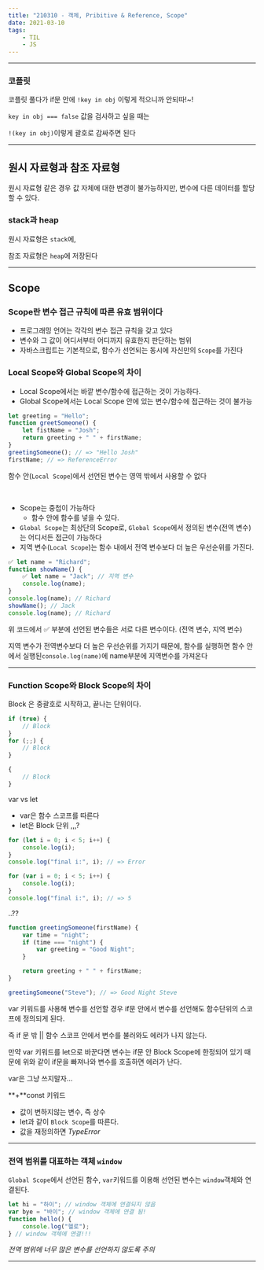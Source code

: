 ```yaml
---
title: "210310 - 객체, Pribitive & Reference, Scope"
date: 2021-03-10
tags:
    - TIL
    - JS
---
```


---

### 코플릿

코플릿 풀다가 if문 안에 `!key in obj` 이렇게 적으니까 안되따!~!

`key in obj === false` 값을 검사하고 싶을 때는

`!(key in obj)`이렇게 괄호로 감싸주면 된다

---

## 원시 자료형과 참조 자료형

원시 자료형 같은 경우 값 자체에 대한 변경이 불가능하지만, 변수에 다른 데이터를 할당 할 수 있다.

### stack과 heap

원시 자료형은 `stack`에,

참조 자료형은 `heap`에 저장된다

---

## Scope

### Scope란 변수 접근 규칙에 따른 유효 범위이다

-   프로그래밍 언어는 각각의 변수 접근 규칙을 갖고 있다
-   변수와 그 값이 어디서부터 어디까지 유효한지 판단하는 범위
-   자바스크립트는 기본적으로, 함수가 선언되는 동시에 자신만의 `Scope`를 가진다

### Local Scope와 Global Scope의 차이

-   Local Scope에서는 바깥 변수/함수에 접근하는 것이 가능하다.
-   Global Scope에서는 Local Scope 안에 있는 변수/함수에 접근하는 것이 불가능

```js
let greeting = "Hello";
function greetSomeone() {
    let fistName = "Josh";
    return greeting + " " + firstName;
}
greetingSomeone(); // => "Hello Josh"
firstName; // => ReferenceError
```

함수 안(`Local Scope`)에서 선언된 변수는 영역 밖에서 사용할 수 없다

<br />

-   Scope는 중첩이 가능하다
    -   함수 안에 함수를 넣을 수 있다.
-   `Global Scope`는 최상단의 Scope로, `Global Scope`에서 정의된 변수(전역 변수)는 어디서든 접근이 가능하다
-   지역 변수(`Local Scope`)는 함수 내에서 전역 변수보다 더 높은 우선순위를 가진다.

```js
✅ let name = "Richard";
function showName() {
    ✅ let name = "Jack"; // 지역 변수
    console.log(name);
}
console.log(name); // Richard
showName(); // Jack
console.log(name); // Richard
```

위 코드에서 ✅ 부분에 선언된 변수들은 서로 다른 변수이다. (전역 변수, 지역 변수)

지역 변수가 전역변수보다 더 높은 우선순위를 가지기 때문에, 함수를 실행하면 함수 안에서 실행된`console.log(name)`에 name부분에 지역변수를 가져온다

---

### Function Scope와 Block Scope의 차이

Block 은 중괄호로 시작하고, 끝나는 단위이다.

```js
if (true) {
    // Block
}
for (;;) {
    // Block
}

{
    // Block
}
```

var vs let

-   var은 함수 스코프를 따른다
-   let은 Block 단위
    ,,,?

```js
for (let i = 0; i < 5; i++) {
    console.log(i);
}
console.log("final i:", i); // => Error
```

```js
for (var i = 0; i < 5; i++) {
    console.log(i);
}
console.log("final i:", i); // => 5
```

..??

```js
function greetingSomeone(firstName) {
    var time = "night";
    if (time === "night") {
        var greeting = "Good Night";
    }

    return greeting + " " + firstName;
}

greetingSomeone("Steve"); // => Good Night Steve
```

var 키워드를 사용해 변수를 선언할 경우 if문 안에서 변수를 선언해도 함수단위의 스코프에 정의되게 된다.

즉 if 문 밖 || 함수 스코프 안에서 변수를 불러와도 에러가 나지 않는다.

만약 var 키워드를 let으로 바꾼다면 변수는 if문 안 Block Scope에 한정되어 있기 때문에 위와 같이 if문을 빠져나와 변수를 호출하면 에러가 난다.

var은 그냥 쓰지말자...

**+**const 키워드

-   값이 변하지않는 변수, 즉 상수
-   let과 같이 `Block Scope`를 따른다.
-   값을 재정의하면 _TypeError_

---

### 전역 범위를 대표하는 객체 `window`

`Global Scope`에서 선언된 함수, `var`키워드를 이용해 선언된 변수는 `window`객체와 연결된다.

```js
let hi = "하이"; // window 객체에 연결되지 않음
var bye = "바이"; // window 객체에 연결 됨!
function hello() {
    console.log("헬로");
} // window 객체에 연결!!!
```

_전역 범위에 너무 많은 변수를 선언하지 않도록 주의_

---
